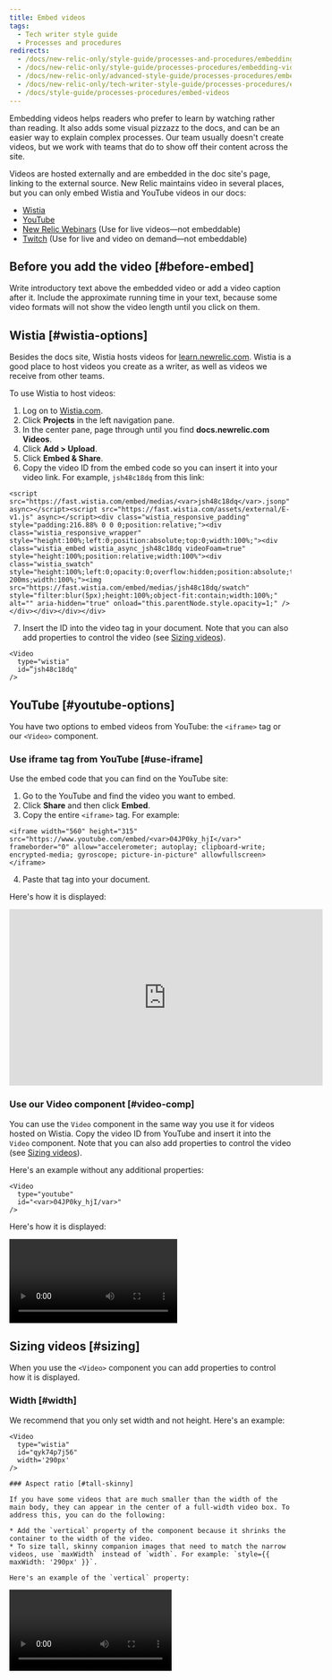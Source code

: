 ```yaml
---
title: Embed videos
tags:
  - Tech writer style guide
  - Processes and procedures
redirects:
  - /docs/new-relic-only/style-guide/processes-and-procedures/embedding-videos
  - /docs/new-relic-only/style-guide/processes-procedures/embedding-videos
  - /docs/new-relic-only/advanced-style-guide/processes-procedures/embedding-videos
  - /docs/new-relic-only/tech-writer-style-guide/processes-procedures/embedding-videos
  - /docs/style-guide/processes-procedures/embed-videos
---
```


Embedding videos helps readers who prefer to learn by watching rather than reading. It also adds some visual pizzazz to the docs, and can be an easier way to explain complex processes. Our team usually doesn't create videos, but we work with teams that do to show off their content across the site.

Videos are hosted externally and are embedded in the doc site's page, linking to the external source.
New Relic maintains video in several places, but you can only embed Wistia and YouTube videos in our docs:

* [Wistia](https://wistia.com/) 
* [YouTube](https://www.youtube.com/c/NewRelicInc)
* [New Relic Webinars](https://newrelic.com/resources/webinars) (Use for live videos&#8212;not embeddable)
* [Twitch](https://www.twitch.tv/new_relic) (Use for live and video on demand&#8212;not embeddable)

## Before you add the video [#before-embed] 

Write introductory text above the embedded video or add a video caption after it. Include the approximate running time in your text, because some video formats will not show the video length until you click on them.

## Wistia [#wistia-options]

Besides the docs site, Wistia hosts videos for [learn.newrelic.com](https://learn.newrelic.com/). Wistia is a good place to host videos you create as a writer, as well as videos we receive from other teams.

To use Wistia to host videos:

1. Log on to [Wistia.com](https://wistia.com).
2. Click **Projects** in the left navigation pane.
3. In the center pane, page through until you find **docs.newrelic.com Videos**.
4. Click **Add > Upload**.
5. Click **Embed &#38; Share**.
6. Copy the video ID from the embed code so you can insert it into your video link. For example, `jsh48c18dq` from this link:

  ```
  <script src="https://fast.wistia.com/embed/medias/<var>jsh48c18dq</var>.jsonp" async></script><script src="https://fast.wistia.com/assets/external/E-v1.js" async></script><div class="wistia_responsive_padding" style="padding:216.88% 0 0 0;position:relative;"><div class="wistia_responsive_wrapper" style="height:100%;left:0;position:absolute;top:0;width:100%;"><div class="wistia_embed wistia_async_jsh48c18dq videoFoam=true" style="height:100%;position:relative;width:100%"><div class="wistia_swatch" style="height:100%;left:0;opacity:0;overflow:hidden;position:absolute;top:0;transition:opacity 200ms;width:100%;"><img src="https://fast.wistia.com/embed/medias/jsh48c18dq/swatch" style="filter:blur(5px);height:100%;object-fit:contain;width:100%;" alt="" aria-hidden="true" onload="this.parentNode.style.opacity=1;" /></div></div></div></div>
  ```
7. Insert the ID into the video tag in your document. Note that you can also add properties to control the video (see [Sizing videos](#sizing)).

  ```
  <Video
    type="wistia"
    id=”jsh48c18dq"
  />
  ```

## YouTube  [#youtube-options]

You have two options to embed videos from YouTube: the `<iframe>` tag or our `<Video>` component.

### Use iframe tag from YouTube [#use-iframe]

Use the embed code that you can find on the YouTube site:

1. Go to the YouTube and find the video you want to embed.
2. Click **Share** and then click **Embed**.
3. Copy the entire `<iframe>` tag. For example:

  ```
  <iframe width="560" height="315" src="https://www.youtube.com/embed/<var>04JP0ky_hjI</var>" frameborder="0" allow="accelerometer; autoplay; clipboard-write; encrypted-media; gyroscope; picture-in-picture" allowfullscreen></iframe>
  ```
4. Paste that tag into your document.

Here's how it is displayed:

<iframe width="560" height="315" src="https://www.youtube.com/embed/04JP0ky_hjI" frameborder="0" allow="accelerometer; autoplay; clipboard-write; encrypted-media; gyroscope; picture-in-picture" allowfullscreen></iframe>


### Use our Video component [#video-comp]

You can use the `Video` component in the same way you use it for videos hosted on Wistia. Copy the video ID from YouTube and insert it into the `Video` component. Note that you can also add properties to control the video (see [Sizing videos](#sizing)).

Here's an example without any additional properties:
```
<Video
  type="youtube"
  id="<var>04JP0ky_hjI/var>"
/>
```
Here's how it is displayed:

<Video
  type="youtube"
  id="04JP0ky_hjI"
/>

## Sizing videos [#sizing]

When you use the `<Video>` component you can add properties to control how it is displayed.

### Width [#width]

We recommend that you only set width and not height. Here's an example:

```
<Video
  type="wistia"
  id="qyk74p7j56"
  width='290px'
/>

### Aspect ratio [#tall-skinny]

If you have some videos that are much smaller than the width of the main body, they can appear in the center of a full-width video box. To address this, you can do the following:

* Add the `vertical` property of the component because it shrinks the container to the width of the video.
* To size tall, skinny companion images that need to match the narrow videos, use `maxWidth` instead of `width`. For example: `style={{ maxWidth: '290px' }}`.

Here's an example of the `vertical` property:

```
<Video
  type="wistia"
  id="qyk74p7j56"
  vertical
  width='290px'
/>
```
